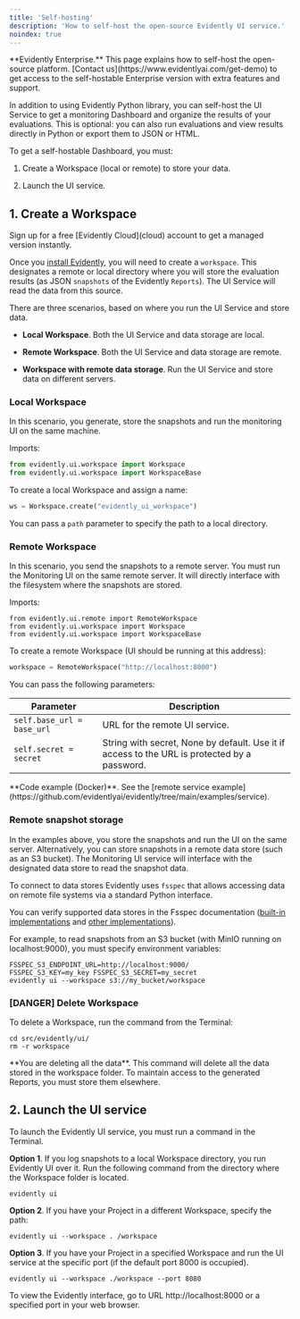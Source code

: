 ```yaml
---
title: 'Self-hosting'
description: 'How to self-host the open-source Evidently UI service.'
noindex: true
---
```


<Info>
  **Evidently Enterprise.** This page explains how to self-host the open-source platform. [Contact us](https://www.evidentlyai.com/get-demo) to get access to the self-hostable Enterprise version with extra features and support.
</Info>

In addition to using Evidently Python library, you can self-host the UI Service to get a monitoring Dashboard and organize the results of your evaluations. This is optional: you can also run evaluations and view results directly in Python or export them to JSON or HTML.

To get a self-hostable Dashboard, you must:

1. Create a Workspace (local or remote) to store your data.

2. Launch the UI service.

## 1. Create a Workspace

<Tip>
  Sign up for a free [Evidently Cloud](cloud) account to get a managed version instantly.
</Tip>

Once you [install Evidently](installation), you will need to create a `workspace`. This designates a remote or local directory where you will store the evaluation results (as JSON `snapshots` of the Evidently `Reports`). The UI Service will read the data from this source.

There are three scenarios, based on where you run the UI Service and store data.

* **Local Workspace**. Both the UI Service and data storage are local.

* **Remote Workspace**. Both the UI Service and data storage are remote.

* **Workspace with remote data storage**. Run the UI Service and store data on different servers.

### Local Workspace

In this scenario, you generate, store the snapshots and run the monitoring UI on the same machine.

Imports:

```python
from evidently.ui.workspace import Workspace
from evidently.ui.workspace import WorkspaceBase
```

To create a local Workspace and assign a name:

```python
ws = Workspace.create("evidently_ui_workspace")
```

You can pass a `path` parameter to specify the path to a local directory.

### Remote Workspace

In this scenario, you send the snapshots to a remote server. You must run the Monitoring UI on the same remote server. It will directly interface with the filesystem where the snapshots are stored.

Imports:

```
from evidently.ui.remote import RemoteWorkspace
from evidently.ui.workspace import Workspace
from evidently.ui.workspace import WorkspaceBase
```

To create a remote Workspace (UI should be running at this address):

```python
workspace = RemoteWorkspace("http://localhost:8000")
```

You can pass the following parameters:

| Parameter                  | Description                                                                                  |
| -------------------------- | -------------------------------------------------------------------------------------------- |
| `self.base_url = base_url` | URL for the remote UI service.                                                               |
| `self.secret = secret`     | String with secret, None by default. Use it if access to the URL is protected by a password. |

<Info>
  **Code example (Docker)**. See the [remote service example](https://github.com/evidentlyai/evidently/tree/main/examples/service).
</Info>

### Remote snapshot storage

In the examples above, you store the snapshots and run the UI on the same server. Alternatively, you can store snapshots in a remote data store (such as an S3 bucket). The Monitoring UI service will interface with the designated data store to read the snapshot data.

To connect to data stores Evidently uses `fsspec` that allows accessing data on remote file systems via a standard Python interface.

You can verify supported data stores in the Fsspec documentation ([built-in implementations](https://filesystem-spec.readthedocs.io/en/latest/api.html#built-in-implementations) and [other implementations](https://filesystem-spec.readthedocs.io/en/latest/api.html#other-known-implementations)).

For example, to read snapshots from an S3 bucket (with MinIO running on localhost:9000), you must specify environment variables:

```
FSSPEC_S3_ENDPOINT_URL=http://localhost:9000/
FSSPEC_S3_KEY=my_key FSSPEC_S3_SECRET=my_secret
evidently ui --workspace s3://my_bucket/workspace
```

### \[DANGER] Delete Workspace

To delete a Workspace, run the command from the Terminal:

```
cd src/evidently/ui/
rm -r workspace
```

<Warning>
  **You are deleting all the data**. This command will delete all the data stored in the workspace folder. To maintain access to the generated Reports, you must store them elsewhere.
</Warning>

## 2. Launch the UI service

To launch the Evidently UI service, you must run a command in the Terminal.

**Option 1**. If you log snapshots to a local Workspace directory, you run Evidently UI over it. Run the following command from the directory where the Workspace folder is located.

```
evidently ui
```

**Option 2**. If you have your Project in a different Workspace, specify the path:

```
evidently ui --workspace . /workspace
```

**Option 3**. If you have your Project in a specified Workspace and run the UI service at the specific port (if the default port 8000 is occupied).

```
evidently ui --workspace ./workspace --port 8080
```

To view the Evidently interface, go to URL http://localhost:8000 or a specified port in your web browser.